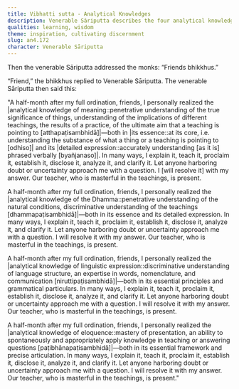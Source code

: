 ```yaml
---
title: Vibhatti sutta - Analytical Knowledges
description: Venerable Sāriputta describes the four analytical knowledges he realized a half-month after his full ordination.
qualities: learning, wisdom
theme: inspiration, cultivating discernment
slug: an4.172
character: Venerable Sāriputta
---
```


Then the venerable Sāriputta addressed the monks: “Friends bhikkhus.”

“Friend,” the bhikkhus replied to Venerable Sāriputta. The venerable Sāriputta then said this:

"A half-month after my full ordination, friends, I personally realized the |analytical knowledge of meaning::penetrative understanding of the true significance of things, understanding of the implications of different teachings, the results of a practice, of the ultimate aim that a teaching is pointing to [atthapaṭisambhidā]|—both in |its essence::at its core, i.e. understanding the substance of what a thing or a teaching is pointing to [odhiso]| and its |detailed expression::accurately understanding [as it is] phrased verbally [byañjanaso]|. In many ways, I explain it, teach it, proclaim it, establish it, disclose it, analyze it, and clarify it. Let anyone harboring doubt or uncertainty approach me with a question. I [will resolve it] with my answer. Our teacher, who is masterful in the teachings, is present.

A half-month after my full ordination, friends, I personally realized the |analytical knowledge of the Dhamma::penetrative understanding of the natural conditions, discriminative understanding of the teachings [dhammapaṭisambhidā]|—both in its essence and its detailed expression. In many ways, I explain it, teach it, proclaim it, establish it, disclose it, analyze it, and clarify it. Let anyone harboring doubt or uncertainty approach me with a question. I will resolve it with my answer. Our teacher, who is masterful in the teachings, is present.

A half-month after my full ordination, friends, I personally realized the |analytical knowledge of linguistic expression::discriminative understanding of language structure, an expertise in words, nomenclature, and communication [niruttipaṭisambhidā]|—both in its essential principles and grammatical particulars. In many ways, I explain it, teach it, proclaim it, establish it, disclose it, analyze it, and clarify it. Let anyone harboring doubt or uncertainty approach me with a question. I will resolve it with my answer. Our teacher, who is masterful in the teachings, is present.

A half-month after my full ordination, friends, I personally realized the |analytical knowledge of eloquence::mastery of presentation, an ability to spontaneously and appropriately apply knowledge in teaching or answering questions [paṭibhānapaṭisambhidā]|—both in its essential framework and precise articulation. In many ways, I explain it, teach it, proclaim it, establish it, disclose it, analyze it, and clarify it. Let anyone harboring doubt or uncertainty approach me with a question. I will resolve it with my answer. Our teacher, who is masterful in the teachings, is present."